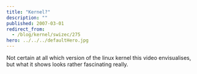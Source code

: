 ```yaml
---
title: "Kernel?"
description: ""
published: 2007-03-01
redirect_from:
  - /blog/kernel/swizec/275
hero: ../../../defaultHero.jpg
---
```


Not certain at all which version of the linux kernel this video envisualises, but what it shows looks rather fascinating really.
